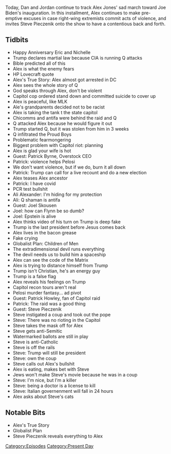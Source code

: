 {{DEFAULTSORT:
    #_EPISODE_0520:January 12-13, 2021
}}{{Episode
    | title             = January 12-13, 2021
    | caption           = Listen to this episode on [https://knowledgefight.libsyn.com/520-january-12-13-2021 Libsyn] [https://open.spotify.com/episode/5m1Jm5Vh1Bm8nSrHrVOO95 Spotify]
    | episodeNumber     = 520
    | length            = 02:09:27
    | airDate           = January 15, 2021
    | coverageStartDate = January 12, 2021
    | coverageEndDate   = January 13, 2021
    | episodeType       = [[:Category:Present Day|Present Day]]
    | appearance        = [[Eric and Nichelle]], [[Patrick Byrne]], [[Ali Alexander]], [[Joel Skousen]], [[Patrick Howley]], [[Steve Pieczenik]]
    | oocDrop           = I'm just a little plant
    | previousEpisode   = [[519: January 10-11, 2021]]
    | nextEpisode       = [[521: Salt Break]]
}}

{{Stub}}

Today, Dan and Jordan continue to track Alex Jones' sad march toward Joe Biden's inauguration. In this installment, Alex continues to make pre-emptive excuses in case right-wing extremists commit acts of violence, and invites Steve Pieczenik onto the show to have a contentious back and forth.

==Tidbits==

*Happy Anniversary Eric and Nichelle
*Trump declares martial law because CIA is running Q attacks
*Bible predicted all of this
*Alex is what the enemy fears
*HP Lovecraft quote
*Alex's True Story: Alex almost got arrested in DC
*Alex sees the whole story of Q
*God speaks through Alex, don't be violent
*Capitol cop ordered stand down and committed suicide to cover up
*Alex is peaceful, like MLK
*Ale's grandparents decided not to be racist
*Alex is taking the tank t the state capitol
*Chicomms and antifa were behind the raid and Q
*Q attacked Alex because he would figure it out
*Trump started Q, but it was stolen from him in 3 weeks
*Q infiltrated the Proud Boys
*Problematic fearmongering
*Biggest problem with Capitol riot: planning
*Alex is glad your wife is hot
*Guest: Patrick Byrne, Overstock CEO
*Patrick: violence helps Pelosi
*We don't want violence, but if we do, burn it all down
*Patrick: Trump can call for a live recount and do a new election
*Alex teases Alex ancestor
*Patrick: I have covid
*PCR test bullshit
*Ali Alexander: I'm hiding for my protection
*Ali: Q shaman is antifa
*Guest: Joel Skousen
*Joel: how can Flynn be so dumb?
*Joel: Epstein is alive
*Alex thinks video of his turn on Trump is deep fake
*Trump is the last president before Jesus comes back
*Alex lives in the bacon grease
*Fake crying
*Globalist Plan: Children of Men
*The extradimensional devil runs everything
*The devil needs us to build him a spaceship
*Alex can see the code of the Matrix
*Alex is trying to distance himself from Trump
*Trump isn't Christian, he's an energy guy
*Trump is a false flag
*Alex reveals his feelings on Trump
*Capitol recon tours aren't real
*Pelosi murder fantasy... ad pivot
*Guest: Patrick Howley, fan of Capitol raid
*Patrick: The raid was a good thing
*Guest: Steve Pieczenik
*Steve instigated a coup and took out the pope
*Steve: There was no rioting in the Capitol
*Steve takes the mask off for Alex
*Steve gets anti-Semitic
*Watermarked ballots are still in play
*Steve is anti-Catholic
*Steve is off the rails
*Steve: Trump will still be president
*Steve: own the coup
*Steve calls out Alex's bullshit
*Alex is eating, makes bet with Steve
*Jews won't make Steve's movie because he was in a coup
*Steve: I'm nice, but I'm a killer
*Steve: being a doctor is a license to kill
*Steve: Italian governenment will fall in 24 hours
*Alex asks about Steve's cats

==Notable Bits==

*Alex's True Story
*Globalist Plan
*Steve Pieczenik reveals everything to Alex

[[Category:Episodes]]
[[Category:Present Day]]
